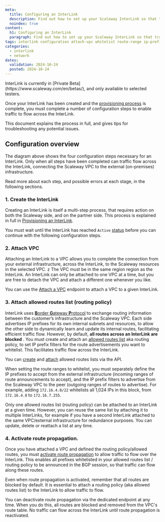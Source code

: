 ```yaml
---
meta:
  title: Configuring an InterLink
  description: Find out how to set up your Scaleway InterLink so that traffic can flow between your external infrastructure and your Scaleway resources. Understand how to attach a VPC, create an allowed routes list to whitelist route announcements, and activate route propagation across the connection.
  noindex: true
content:
  h1: Configuring an InterLink
  paragraph: Find out how to set up your Scaleway InterLink so that traffic can flow between your external infrastructure and your Scaleway resources. Understand how to attach a VPC, create an allowed routes list to whitelist route announcements, and activate route propagation across the connection.
tags: interlink configuration attach-vpc whitelist route-range ip-prefix route-propagation
categories: 
  - interlink
  - network
dates:
  validation: 2024-10-24
  posted: 2024-10-24
---
```


<Message type="important">
InterLink is currently in [Private Beta](https://www.scaleway.com/en/betas/), and only available to selected testers.
</Message>

Once your InterLink has been created and the [provisioning process](/network/interlink/reference-content/provisioning/) is complete, you must complete a number of configuration steps to enable traffic to flow across the InterLink.

This document explains the process in full, and gives tips for troubleshooting any potential issues.

## Configuration overview

<Lightbox src="scaleway-interlink-config.webp" alt="A four step flow chart shows the following steps: 1. Create InterLink, 2. Attach VPC, 3. Attach allowed routes list, 4. Activate route propagation. After these steps are complete, traffic can flow across the InterLink" />

The diagram above shows the four configuration steps necessary for an InterLink. Only when all steps have been completed can traffic flow across the InterLink, connecting the Scaleway VPC to the external (on-premises) infrastructure.

Read more about each step, and possible errors at each stage, in the following sections.

### 1. Create the InterLink

Creating an InterLink is itself a multi-step process, that requires action on both the Scaleway side, and on the partner side. This process is explained in full in [Provisioning an InterLink](/network/interlink/reference-content/provisioning/).

You must wait until the InterLink has reached `Active` [status](/network/interlink/reference-content/statuses/) before you can continue with the following configuration steps.

### 2. Attach VPC

Attaching an InterLink to a VPC allows you to complete the connection from your external infrastructure, across the InterLink, to the Scaleway resources in the selected VPC.
z
The VPC must be in the same region region as the InterLink. An InterLink can only be attached to one VPC at a time, but you are free to detach the VPC and attach a different one whenever you like.

You can use the [Attach a VPC](https://www.scaleway.com/en/developers/api/interlink/#path-links-attach-a-vpc) endpoint to attach a VPC to a given InterLink.

### 3. Attach allowed routes list (routing policy)

InterLink uses [**B**order **G**ateway **P**rotocol](https://en.wikipedia.org/wiki/Border_Gateway_Protocol) to exchange routing information between the customer’s infrastructure and the Scaleway VPC. Each side advertises IP prefixes for its own internal subnets and resources, to allow the other side to dynamically learn and update its internal routes, facilitating efficient traffic flow. However, by default, **all routes across an InterLink are blocked** . You must create and attach an [allowed routes list](/network/interlink/concepts/#allowed-routes-list) aka routing policy, to set IP prefix filters for the route advertisements you want to whitelist. This facilitates traffic flow across the InterLink.

You can [create](https://www.scaleway.com/en/developers/api/interlink/#path-routing-policies-create-a-routing-policy) and [attach](https://www.scaleway.com/en/developers/api/interlink/#path-links-attach-a-routing-policy) allowed routes lists via the API.

When setting the route ranges to whitelist, you must separately define the IP prefixes to accept from the external infrastructure (incoming ranges of route announcements to accept), and the IP prefix filters to advertise from the Scaleway VPC to the peer (outgoing ranges of routes to advertise). For example, adding `172.16.4.0/22` whitelists all 1,024 IPs in this block, from `172.16.4.0` to `172.16.7.255`.

Only one allowed routes list (routing policy) can be attached to an InterLink at a given time. However, you can reuse the same list by attaching it to multiple InterLinks, for example if you have a second InterLink attached to the same VPC/external infrastructure for redundance purposes. You can update, delete or reattach a list at any time.

### 4. Activate route propagation.

Once you have attached a VPC and defined the routing policy/allowed routes, you must [activate route propagation](https://www.scaleway.com/en/developers/api/interlink/#path-links-enable-route-propagation) to allow traffic to flow over the InterLink. This enables all prefixes whitelisted in your allowed routes list / routing policy to be announced in the BGP session, so that traffic can flow along these routes. 

<Message type="important">
Even when route propagation is activated, remember that all routes are blocked by default. It is essential to attach a routing policy (aka allowed routes list) to the InterLink to allow traffic to flow.
</Message>

You can deactivate route propagation via the dedicated endpoint at any time. When you do this, all routes are blocked and removed from the VPC's route table. No traffic can flow across the InterLink until route propagation is reactivated.
